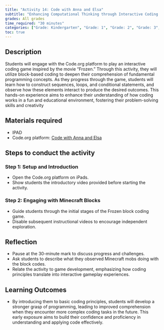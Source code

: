 ```yaml
---
title: "Activity 14: Code with Anna and Elsa"
subtitle: "Enhancing Computational Thinking through Interactive Coding Challenges."
grades: All grades
time_required: "30 minutes"
categories: ["Grade: Kindergarten", "Grade: 1", "Grade: 2", "Grade: 3", "Grade: 4", "Grade: 5", "Grade: 6", "Time: 30 Minutes"]
toc: true
---
```


## Description

Students will engage with the Code.org platform to play an interactive coding game inspired by the movie "Frozen." Through this activity, they will utilize block-based coding to deepen their comprehension of fundamental programming concepts. As they progress through the game, students will learn how to construct sequences, loops, and conditional statements, and observe how these elements interact to produce the desired outcomes. This hands-on experience aims to enhance their understanding of how coding works in a fun and educational environment, fostering their problem-solving skills and creativity

## Materials required

- IPAD 
- Code.org platform: [Code with Anna and Elsa](https://studio.code.org/s/frozen) 

## Steps to conduct the activity

### Step 1: Setup and Introduction

- Open the Code.org platform on iPads.
- Show students the introductory video provided before starting the activity.

### Step 2: Engaging with Minecraft Blocks

- Guide students through the initial stages of the Frozen block coding game.
- Disable subsequent instructional videos to encourage independent exploration.

## Reflection

- Pause at the 30-minute mark to discuss progress and challenges.
- Ask students to describe what they observed Minecraft mobs doing with the block codes.
- Relate the activity to game development, emphasizing how coding principles translate into interactive gameplay experiences.

## Learning Outcomes

- By introducing them to basic coding principles, students will develop a stronger grasp of programming, leading to improved comprehension when they encounter more complex coding tasks in the future. This early exposure aims to build their confidence and proficiency in understanding and applying code effectively.
